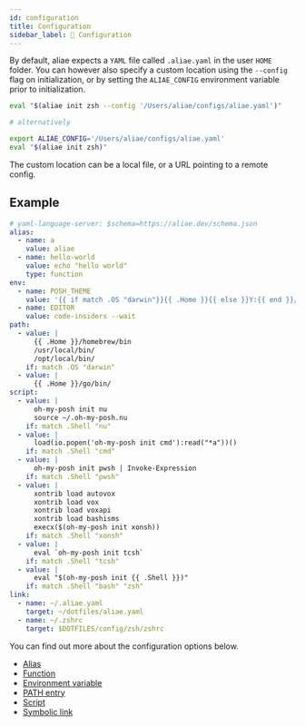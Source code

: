```yaml
---
id: configuration
title: Configuration
sidebar_label: 📝 Configuration
---
```


By default, aliae expects a `YAML` file called `.aliae.yaml` in the user `HOME` folder.
You can however also specify a custom location using the `--config` flag on initialization, or
by setting the `ALIAE_CONFIG` environment variable prior to initialization.

```zsh
eval "$(aliae init zsh --config '/Users/aliae/configs/aliae.yaml')"

# alternatively

export ALIAE_CONFIG='/Users/aliae/configs/aliae.yaml'
eval "$(aliae init zsh)"
```

The custom location can be a local file, or a URL pointing to a remote config.

## Example

```yaml
# yaml-language-server: $schema=https://aliae.dev/schema.json
alias:
  - name: a
    value: aliae
  - name: hello-world
    value: echo "hello world"
    type: function
env:
  - name: POSH_THEME
    value: '{{ if match .OS "darwin"}}{{ .Home }}{{ else }}Y:{{ end }}/.posh.omp.jsonc'
  - name: EDITOR
    value: code-insiders --wait
path:
  - value: |
      {{ .Home }}/homebrew/bin
      /usr/local/bin/
      /opt/local/bin/
    if: match .OS "darwin"
  - value: |
      {{ .Home }}/go/bin/
script:
  - value: |
      oh-my-posh init nu
      source ~/.oh-my-posh.nu
    if: match .Shell "nu"
  - value: |
      load(io.popen('oh-my-posh init cmd'):read("*a"))()
    if: match .Shell "cmd"
  - value: |
      oh-my-posh init pwsh | Invoke-Expression
    if: match .Shell "pwsh"
  - value: |
      xontrib load autovox
      xontrib load vox
      xontrib load voxapi
      xontrib load bashisms
      execx($(oh-my-posh init xonsh))
    if: match .Shell "xonsh"
  - value: |
      eval `oh-my-posh init tcsh`
    if: match .Shell "tcsh"
  - value: |
      eval "$(oh-my-posh init {{ .Shell }})"
    if: match .Shell "bash" "zsh"
link:
  - name: ~/.aliae.yaml
    target: ~/dotfiles/aliae.yaml
  - name: ~/.zshrc
    target: $DOTFILES/config/zsh/zshrc
```

You can find out more about the configuration options below.

- [Alias][alias]
- [Function][alias]
- [Environment variable][env]
- [PATH entry][path]
- [Script][script]
- [Symbolic link][link]

[alias]: setup/alias.mdx
[env]: setup/env.mdx
[path]: setup/path.mdx
[script]: setup/script.mdx
[link]: setup/link.mdx
